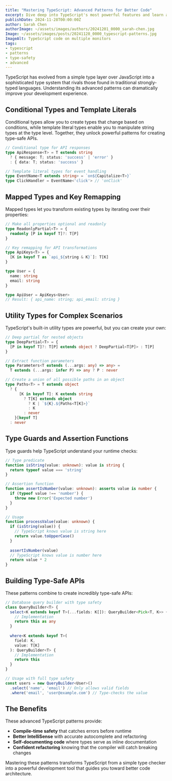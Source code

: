 ```yaml
---
title: "Mastering TypeScript: Advanced Patterns for Better Code"
excerpt: Dive deep into TypeScript's most powerful features and learn advanced patterns that will make your code more robust, maintainable, and expressive.
publishDate: 2024-11-28T00:00:00Z
author: Sarah Chen
authorImage: ~/assets/images/authors/20241201_0000_sarah-chen.jpg
Image: ~/assets/images/posts/20241128_0000_typescript-patterns.jpg
ImageAlt: TypeScript code on multiple monitors
tags:
- typescript
- patterns
- type-safety
- advanced
---
```


TypeScript has evolved from a simple type layer over JavaScript into a sophisticated type system that rivals those found in traditional strongly-typed languages. Understanding its advanced patterns can dramatically improve your development experience.

## Conditional Types and Template Literals

Conditional types allow you to create types that change based on conditions, while template literal types enable you to manipulate string types at the type level. Together, they unlock powerful patterns for creating type-safe APIs.

```typescript
// Conditional type for API responses
type ApiResponse<T> = T extends string
  ? { message: T; status: 'success' | 'error' }
  : { data: T; status: 'success' }

// Template literal types for event handling
type EventName<T extends string> = `on${Capitalize<T>}`
type ClickHandler = EventName<'click'> // 'onClick'
```

## Mapped Types and Key Remapping

Mapped types let you transform existing types by iterating over their properties:

```typescript
// Make all properties optional and readonly
type ReadonlyPartial<T> = {
  readonly [P in keyof T]?: T[P]
}

// Key remapping for API transformations
type ApiKeys<T> = {
  [K in keyof T as `api_${string & K}`]: T[K]
}

type User = {
  name: string
  email: string
}

type ApiUser = ApiKeys<User>
// Result: { api_name: string; api_email: string }
```

## Utility Types for Complex Scenarios

TypeScript's built-in utility types are powerful, but you can create your own:

```typescript
// Deep partial for nested objects
type DeepPartial<T> = {
  [P in keyof T]?: T[P] extends object ? DeepPartial<T[P]> : T[P]
}

// Extract function parameters
type Parameters<T extends (...args: any) => any> = 
  T extends (...args: infer P) => any ? P : never

// Create a union of all possible paths in an object
type Paths<T> = T extends object
  ? {
      [K in keyof T]: K extends string
        ? T[K] extends object
          ? K | `${K}.${Paths<T[K]>}`
          : K
        : never
    }[keyof T]
  : never
```

## Type Guards and Assertion Functions

Type guards help TypeScript understand your runtime checks:

```typescript
// Type predicate
function isString(value: unknown): value is string {
  return typeof value === 'string'
}

// Assertion function
function assertIsNumber(value: unknown): asserts value is number {
  if (typeof value !== 'number') {
    throw new Error('Expected number')
  }
}

// Usage
function processValue(value: unknown) {
  if (isString(value)) {
    // TypeScript knows value is string here
    return value.toUpperCase()
  }
  
  assertIsNumber(value)
  // TypeScript knows value is number here
  return value * 2
}
```

## Building Type-Safe APIs

These patterns combine to create incredibly type-safe APIs:

```typescript
// Database query builder with type safety
class QueryBuilder<T> {
  select<K extends keyof T>(...fields: K[]): QueryBuilder<Pick<T, K>> {
    // Implementation
    return this as any
  }
  
  where<K extends keyof T>(
    field: K,
    value: T[K]
  ): QueryBuilder<T> {
    // Implementation
    return this
  }
}

// Usage with full type safety
const users = new QueryBuilder<User>()
  .select('name', 'email') // Only allows valid fields
  .where('email', 'user@example.com') // Type-checks the value
```

## The Benefits

These advanced TypeScript patterns provide:

- **Compile-time safety** that catches errors before runtime
- **Better IntelliSense** with accurate autocomplete and refactoring
- **Self-documenting code** where types serve as inline documentation
- **Confident refactoring** knowing that the compiler will catch breaking changes

Mastering these patterns transforms TypeScript from a simple type checker into a powerful development tool that guides you toward better code architecture.